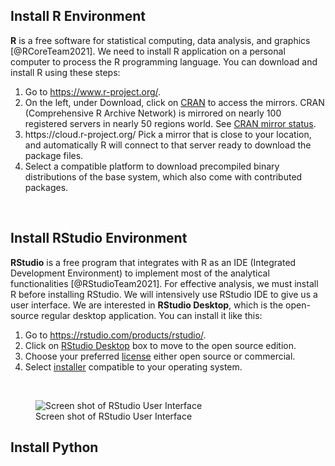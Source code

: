 <!-- # Basic Software -->
## Install R Environment 

<!-- <a href=""><img src="images/rlogoblue.png" alt="R Software" width="10" style="padding: 0 15px; float: left;"/></a> -->
**R** is a free software for statistical computing, data analysis, and graphics [@RCoreTeam2021]. We need to install R application on a personal computer to process the R programming language. You can download and install R using these steps:

1. Go to [https://www.r-project.org/](https://www.r-project.org/).
2. On the left, under Download, click on [CRAN](http://cran.r-project.org/mirrors.html) to access the mirrors. CRAN (Comprehensive R Archive Network) is mirrored on nearly 100 registered servers in nearly 50 regions world. See [CRAN mirror status](https://cran.r-project.org/mirmon_report.html).
3. https://cloud.r-project.org/ Pick a mirror that is close to your location, and automatically R will connect to that server ready to download the package files.
4. Select a compatible platform to download precompiled binary distributions of the base system, which also come with contributed packages.

<br>

## Install RStudio Environment

<!-- <a href=""><img src="images/rstudio.png" alt="RStudio" width="10" style="padding: 0 15px; float: left;"/></a> -->

**RStudio** is a free program that integrates with R as an IDE (Integrated Development Environment) to implement most of the analytical functionalities [@RStudioTeam2021].  For effective analysis, we must install R before installing RStudio. We will intensively use RStudio IDE to give us a user interface. We are interested in **RStudio Desktop**, which is the open-source regular desktop application. You can install it like this:

1. Go to [https://rstudio.com/products/rstudio/](https://rstudio.com/products/rstudio/).
2. Click on [RStudio Desktop](https://rstudio.com/products/rstudio/#rstudio-desktop) box to move to the open source edition.
3. Choose your preferred [license](https://rstudio.com/products/rstudio/download/) either open source or commercial.
4. Select [installer](https://rstudio.com/products/rstudio/download/#download) compatible to your operating system.

<br>

![Screen shot of RStudio User Interface](images/RStudioIDE.png)

## Install Python
